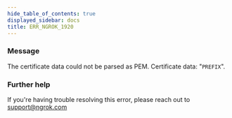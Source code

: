 ```yaml
---
hide_table_of_contents: true
displayed_sidebar: docs
title: ERR_NGROK_1920
---
```


### Message

The certificate data could not be parsed as PEM. Certificate data: "`PREFIX`".

### Further help

If you're having trouble resolving this error, please reach out to [support@ngrok.com](mailto:support@ngrok.com?subject=Help%20with%20ERR_NGROK_1920)

